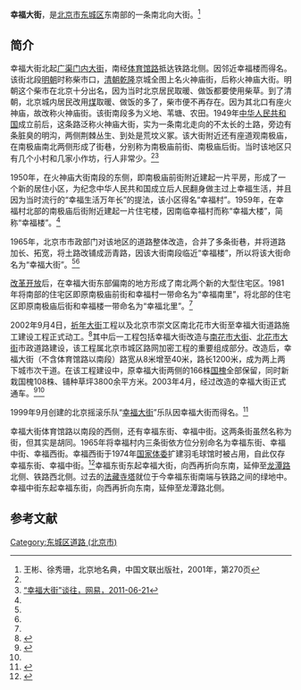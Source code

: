 {{about|北京道路|中国大陆摇滚乐队|幸福大街 (乐队)}}

{{Infobox China Road
|路牌类型 = Beijing
|道路方向 = NS
|中文道路名称 = 幸福大街
|道路名称拼音 = XINGFU DAJIE
|图片 =
|图片说明 = 
|道路属性 = 城市次干路
|道路总长度 = 1.2
|车速限制 = 
|行车线数量 = 两上两下四机动车道
|所在地区 = [[北京市|北京市]][[东城区_(北京市)|东城区]]
|起点 =[[广渠门内大街|广渠门内大街]]
|终点 =铁路
|路段主要建筑 =[[新京报|新京报]]社<br>[[北京市第一零九中学|北京市第一零九中学]]
}}

'''幸福大街'''，是[[北京市|北京市]][[东城区_(北京市)|东城区]]东南部的一条南北向大街。<ref name=bjdmd>王彬、徐秀珊，北京地名典，中国文联出版社，2001年，第270页</ref>

==简介==
幸福大街北起[[广渠门内大街|广渠门内大街]]，南经[[体育馆路_(北京)|体育馆路]]抵达铁路北侧。因邻近幸福楼而得名。该街北段[[明朝|明朝]]时称柴市口，[[清朝|清朝]][[乾隆|乾隆]]京城全图上名火神庙街，后称火神庙大街。明朝这个柴市在北京十分出名，因为当时北京居民取暖、做饭都要使用柴草。到了清朝，北京城内居民改用[[煤|煤]]取暖、做饭的多了，柴市便不再存在。因为其北口有座火神庙，故改称火神庙街。该街南段多为义地、苇塘、农田。1949年[[中华人民共和国|中华人民共和国]]成立前后，这条路泛称火神庙大街，实为一条南北走向的不太长的土路，旁边有条脏臭的明沟，两侧荆棘丛生、到处是荒坟义冢。该大街附近还有座道观南极庙，在南极庙南北两侧形成了街巷，分别称为南极庙前街、南极庙后街。当时该地区只有几个小村和几家小作坊，行人非常少。<ref name=bjdmd/><ref name=wy>[http://news.163.com/11/0621/03/771SUJIR00014AED.html “幸福大街”谈往，网易，2011-06-21]{{Dead link|date=2020年1月 |bot=InternetArchiveBot |fix-attempted=yes }}</ref>

1950年，在火神庙大街南段的东侧，即南极庙前街附近建起一片平房，形成了一个新的居住小区，为纪念中华人民共和国成立后人民翻身做主过上幸福生活，并且因为当时流行的“幸福生活万年长”的提法，该小区得名“幸福村”。1959年，在幸福村北部的南极庙后街附近建起一片住宅楼，因南临幸福村而称“幸福大楼”，简称“幸福楼”。<ref name=wy/>

1965年，北京市市政部门对该地区的道路整体改造，合并了多条街巷，并将道路加长、拓宽，将土路改铺成沥青路，因该大街南段临近“幸福楼”，所以将该大街命名为“幸福大街”。<ref name=bjdmd/><ref name=wy/>

[[改革开放|改革开放]]后，在幸福大街东部偏南的地方形成了南北两个新的大型住宅区。1981年将南部的住宅区即原南极庙前街和幸福村一带命名为“幸福南里”，将北部的住宅区即原南极庙后街和幸福楼一带命名为“幸福北里”。<ref name=wy/>

2002年9月4日，[[祈年大街|祈年大街]]工程以及北京市崇文区南北花市大街至幸福大街道路施工建设工程正式动工。<ref name=nfw>{{Cite web |url=http://www.southcn.com/news/china/jhnews/200209050266.htm |title=“发愁路”变幸福路 京城两项道路建设昨动工，南方网，2002-09-05 |accessdate=2016-12-16 |archive-date=2016-12-22 |archive-url=https://web.archive.org/web/20161222043513/http://www.southcn.com/news/china/jhnews/200209050266.htm |dead-url=no }}</ref>其中后一工程包括幸福大街改造与[[南花市大街|南花市大街]]、[[北花市大街|北花市大街]]市政道路建设，该工程属北京市城区路网加密工程的重要组成部分。改造后，幸福大街（不含体育馆路以南段）路宽从8米增至40米，路长1200米，成为两上两下城市次干道。在该工程建设中，原幸福大街两侧的166株[[国槐|国槐]]全部保留，同时新栽国槐108株、铺种草坪3800余平方米。2003年4月，经过改造的幸福大街正式通车。<ref>{{Cite web |url=http://news.sina.com.cn/c/2003-04-19/07221005743.shtml |title=幸福大街昨日通车，新浪，2003-04-19 |accessdate=2016-12-16 |archive-date=2016-12-20 |archive-url=https://web.archive.org/web/20161220174045/http://news.sina.com.cn/c/2003-04-19/07221005743.shtml |dead-url=no }}</ref><ref name=nfw/>

1999年9月创建的北京摇滚乐队“[[幸福大街_(乐队)|幸福大街]]”乐队因幸福大街而得名。<ref>{{Cite web |url=http://ent.sina.com.cn/y/2010-08-29/19483068286.shtml |title=幸福大街乐队吴虹飞专访：这个世界的善与光明，新浪，2010-08-29 |accessdate=2016-12-16 |archive-date=2016-12-20 |archive-url=https://web.archive.org/web/20161220174202/http://ent.sina.com.cn/y/2010-08-29/19483068286.shtml |dead-url=no }}</ref>

幸福大街体育馆路以南段的西侧，还有幸福东街、幸福中街。这两条街虽然名称为街，但其实是胡同。1965年将幸福村内三条街依方位分别命名为幸福东街、幸福中街、幸福西街。幸福西街于1974年[[国家体委|国家体委]]扩建羽毛球馆时被占用，自此仅存幸福东街、幸福中街。<ref>{{Cite web |url=http://www.bjdclib.com/subdb/laneculture/lane/200907/t20090717_10569.html |title=幸福东街，东华流韵，2009-07-17 |accessdate=2016-12-22 |archive-date=2016-12-22 |archive-url=https://web.archive.org/web/20161222222321/http://www.bjdclib.com/subdb/laneculture/lane/200907/t20090717_10569.html |dead-url=no }}</ref>幸福东街东起幸福大街，向西再折向东南，延伸至[[龙潭路_(北京)|龙潭路]]北侧、铁路西北侧。过去的[[法藏寺_(北京)|法藏寺塔]]就位于今幸福东街南端与铁路之间的绿地中。幸福中街东起幸福东街，向西再折向东南，延伸至龙潭路北侧。

==参考文献==
{{reflist}}

[[Category:东城区道路_(北京市)|Category:东城区道路 (北京市)]]